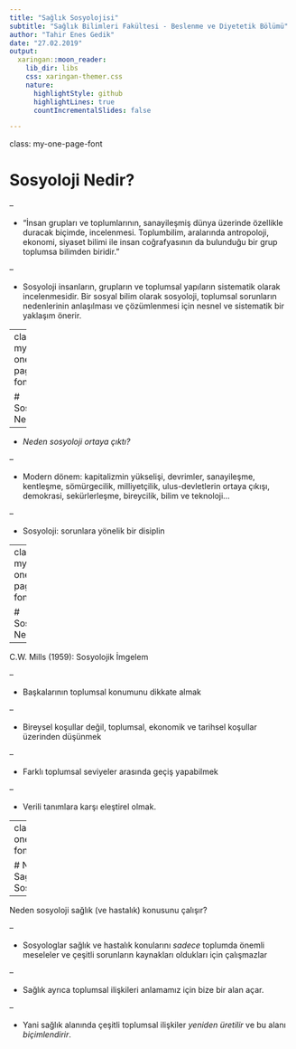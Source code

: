 ```yaml
---
title: "Sağlık Sosyolojisi"
subtitle: "Sağlık Bilimleri Fakültesi - Beslenme ve Diyetetik Bölümü"
author: "Tahir Enes Gedik"
date: "27.02.2019"
output:
  xaringan::moon_reader:
    lib_dir: libs
    css: xaringan-themer.css
    nature:
      highlightStyle: github
      highlightLines: true
      countIncrementalSlides: false

---
```


class: my-one-page-font

# Sosyoloji Nedir?

--

- "İnsan grupları ve toplumlarının, sanayileşmiş dünya üzerinde özellikle duracak biçimde, incelenmesi. Toplumbilim, aralarında antropoloji, ekonomi, siyaset bilimi ile insan coğrafyasının da bulunduğu bir grup toplumsa bilimden biridir."

--

- Sosyoloji insanların, grupların ve toplumsal yapıların sistematik olarak incelenmesidir. Bir sosyal bilim olarak sosyoloji, toplumsal sorunların nedenlerinin anlaşılması ve çözümlenmesi için nesnel ve sistematik bir yaklaşım önerir. 



---
class: my-one-page-font

# Sosyoloji Nedir?

--

- *Neden sosyoloji ortaya çıktı?*

--

- Modern dönem: kapitalizmin yükselişi, devrimler, sanayileşme, kentleşme, sömürgecilik, milliyetçilik, ulus-devletlerin ortaya çıkışı, demokrasi, sekürlerleşme, bireycilik, bilim ve teknoloji...

--

- Sosyoloji: sorunlara yönelik bir disiplin

---
class: my-one-page-font

# Sosyoloji Nedir?

--

C.W. Mills (1959): Sosyolojik İmgelem

--

- Başkalarının toplumsal konumunu dikkate almak  

--

-  Bireysel koşullar değil, toplumsal, ekonomik ve tarihsel koşullar üzerinden düşünmek  

--

- Farklı toplumsal seviyeler arasında geçiş yapabilmek

--

- Verili tanımlara karşı eleştirel olmak. 

---
class: my-one-page-font

# Neden Sağlık Sosyolojisi?

--

Neden sosyoloji sağlık (ve hastalık) konusunu çalışır?

--

- Sosyologlar sağlık ve hastalık konularını *sadece* toplumda önemli meseleler ve çeşitli sorunların kaynakları oldukları için çalışmazlar

--

- Sağlık ayrıca toplumsal ilişkileri anlamamız için bize bir alan açar.

--

- Yani sağlık alanında çeşitli toplumsal ilişkiler *yeniden üretilir* ve bu alanı *biçimlendirir*. 

